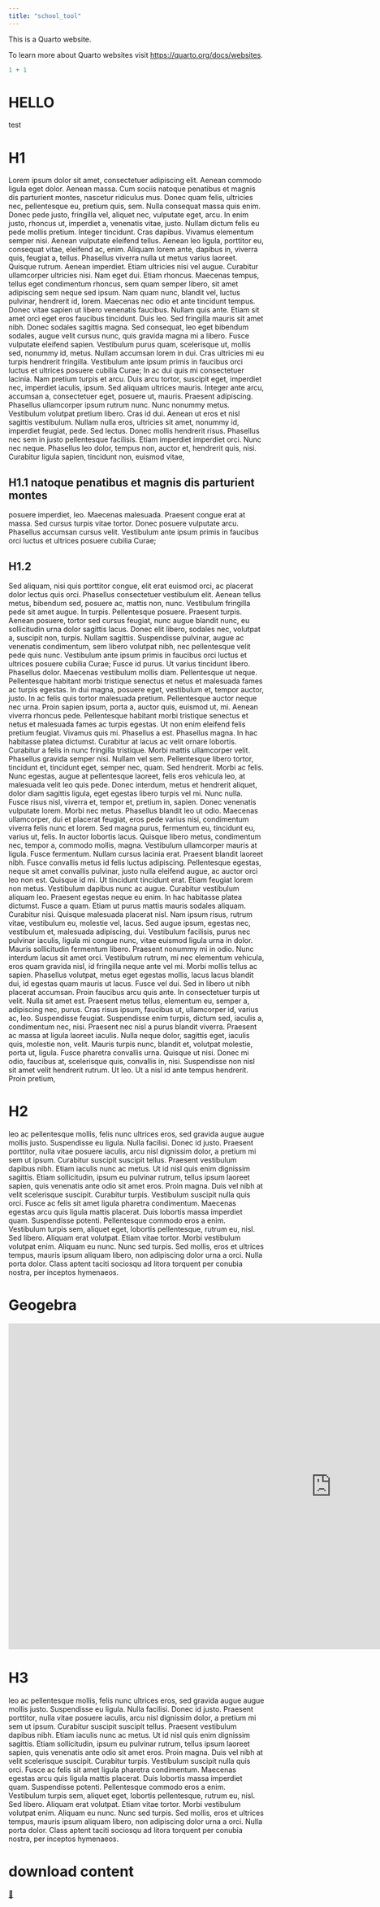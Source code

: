 ```yaml
---
title: "school_tool"
---
```


This is a Quarto website.

To learn more about Quarto websites visit <https://quarto.org/docs/websites>.

```r
1 + 1


```
# HELLO

test \today


# H1

Lorem ipsum dolor sit amet, consectetuer adipiscing elit. Aenean commodo ligula eget dolor. Aenean massa. Cum sociis natoque penatibus et magnis dis parturient montes, nascetur ridiculus mus. Donec quam felis, ultricies nec, pellentesque eu, pretium quis, sem. Nulla consequat massa quis enim. Donec pede justo, fringilla vel, aliquet nec, vulputate eget, arcu. In enim justo, rhoncus ut, imperdiet a, venenatis vitae, justo. Nullam dictum felis eu pede mollis pretium. Integer tincidunt. Cras dapibus. Vivamus elementum semper nisi. Aenean vulputate eleifend tellus. Aenean leo ligula, porttitor eu, consequat vitae, eleifend ac, enim. Aliquam lorem ante, dapibus in, viverra quis, feugiat a, tellus. Phasellus viverra nulla ut metus varius laoreet. Quisque rutrum. Aenean imperdiet. Etiam ultricies nisi vel augue. Curabitur ullamcorper ultricies nisi. Nam eget dui. Etiam rhoncus. Maecenas tempus, tellus eget condimentum rhoncus, sem quam semper libero, sit amet adipiscing sem neque sed ipsum. Nam quam nunc, blandit vel, luctus pulvinar, hendrerit id, lorem. Maecenas nec odio et ante tincidunt tempus. Donec vitae sapien ut libero venenatis faucibus. Nullam quis ante. Etiam sit amet orci eget eros faucibus tincidunt. Duis leo. Sed fringilla mauris sit amet nibh. Donec sodales sagittis magna. Sed consequat, leo eget bibendum sodales, augue velit cursus nunc, quis gravida magna mi a libero. Fusce vulputate eleifend sapien. Vestibulum purus quam, scelerisque ut, mollis sed, nonummy id, metus. Nullam accumsan lorem in dui. Cras ultricies mi eu turpis hendrerit fringilla. Vestibulum ante ipsum primis in faucibus orci luctus et ultrices posuere cubilia Curae; In ac dui quis mi consectetuer lacinia. Nam pretium turpis et arcu. Duis arcu tortor, suscipit eget, imperdiet nec, imperdiet iaculis, ipsum. Sed aliquam ultrices mauris. Integer ante arcu, accumsan a, consectetuer eget, posuere ut, mauris. Praesent adipiscing. Phasellus ullamcorper ipsum rutrum nunc. Nunc nonummy metus. Vestibulum volutpat pretium libero. Cras id dui. Aenean ut eros et nisl sagittis vestibulum. Nullam nulla eros, ultricies sit amet, nonummy id, imperdiet feugiat, pede. Sed lectus. Donec mollis hendrerit risus. Phasellus nec sem in justo pellentesque facilisis. Etiam imperdiet imperdiet orci. Nunc nec neque. Phasellus leo dolor, tempus non, auctor et, hendrerit quis, nisi. Curabitur ligula sapien, tincidunt non, euismod vitae, 

## H1.1 natoque penatibus et magnis dis parturient montes

posuere imperdiet, leo. Maecenas malesuada. Praesent congue erat at massa. Sed cursus turpis vitae tortor. Donec posuere vulputate arcu. Phasellus accumsan cursus velit. Vestibulum ante ipsum primis in faucibus orci luctus et ultrices posuere cubilia Curae; 

## H1.2

Sed aliquam, nisi quis porttitor congue, elit erat euismod orci, ac placerat dolor lectus quis orci. Phasellus consectetuer vestibulum elit. Aenean tellus metus, bibendum sed, posuere ac, mattis non, nunc. Vestibulum fringilla pede sit amet augue. In turpis. Pellentesque posuere. Praesent turpis. Aenean posuere, tortor sed cursus feugiat, nunc augue blandit nunc, eu sollicitudin urna dolor sagittis lacus. Donec elit libero, sodales nec, volutpat a, suscipit non, turpis. Nullam sagittis. Suspendisse pulvinar, augue ac venenatis condimentum, sem libero volutpat nibh, nec pellentesque velit pede quis nunc. Vestibulum ante ipsum primis in faucibus orci luctus et ultrices posuere cubilia Curae; Fusce id purus. Ut varius tincidunt libero. Phasellus dolor. Maecenas vestibulum mollis diam. Pellentesque ut neque. Pellentesque habitant morbi tristique senectus et netus et malesuada fames ac turpis egestas. In dui magna, posuere eget, vestibulum et, tempor auctor, justo. In ac felis quis tortor malesuada pretium. Pellentesque auctor neque nec urna. Proin sapien ipsum, porta a, auctor quis, euismod ut, mi. Aenean viverra rhoncus pede. Pellentesque habitant morbi tristique senectus et netus et malesuada fames ac turpis egestas. Ut non enim eleifend felis pretium feugiat. Vivamus quis mi. Phasellus a est. Phasellus magna. In hac habitasse platea dictumst. Curabitur at lacus ac velit ornare lobortis. Curabitur a felis in nunc fringilla tristique. Morbi mattis ullamcorper velit. Phasellus gravida semper nisi. Nullam vel sem. Pellentesque libero tortor, tincidunt et, tincidunt eget, semper nec, quam. Sed hendrerit. Morbi ac felis. Nunc egestas, augue at pellentesque laoreet, felis eros vehicula leo, at malesuada velit leo quis pede. Donec interdum, metus et hendrerit aliquet, dolor diam sagittis ligula, eget egestas libero turpis vel mi. Nunc nulla. Fusce risus nisl, viverra et, tempor et, pretium in, sapien. Donec venenatis vulputate lorem. Morbi nec metus. Phasellus blandit leo ut odio. Maecenas ullamcorper, dui et placerat feugiat, eros pede varius nisi, condimentum viverra felis nunc et lorem. Sed magna purus, fermentum eu, tincidunt eu, varius ut, felis. In auctor lobortis lacus. Quisque libero metus, condimentum nec, tempor a, commodo mollis, magna. Vestibulum ullamcorper mauris at ligula. Fusce fermentum. Nullam cursus lacinia erat. Praesent blandit laoreet nibh. Fusce convallis metus id felis luctus adipiscing. Pellentesque egestas, neque sit amet convallis pulvinar, justo nulla eleifend augue, ac auctor orci leo non est. Quisque id mi. Ut tincidunt tincidunt erat. Etiam feugiat lorem non metus. Vestibulum dapibus nunc ac augue. Curabitur vestibulum aliquam leo. Praesent egestas neque eu enim. In hac habitasse platea dictumst. Fusce a quam. Etiam ut purus mattis mauris sodales aliquam. Curabitur nisi. Quisque malesuada placerat nisl. Nam ipsum risus, rutrum vitae, vestibulum eu, molestie vel, lacus. Sed augue ipsum, egestas nec, vestibulum et, malesuada adipiscing, dui. Vestibulum facilisis, purus nec pulvinar iaculis, ligula mi congue nunc, vitae euismod ligula urna in dolor. Mauris sollicitudin fermentum libero. Praesent nonummy mi in odio. Nunc interdum lacus sit amet orci. Vestibulum rutrum, mi nec elementum vehicula, eros quam gravida nisl, id fringilla neque ante vel mi. Morbi mollis tellus ac sapien. Phasellus volutpat, metus eget egestas mollis, lacus lacus blandit dui, id egestas quam mauris ut lacus. Fusce vel dui. Sed in libero ut nibh placerat accumsan. Proin faucibus arcu quis ante. In consectetuer turpis ut velit. Nulla sit amet est. Praesent metus tellus, elementum eu, semper a, adipiscing nec, purus. Cras risus ipsum, faucibus ut, ullamcorper id, varius ac, leo. Suspendisse feugiat. Suspendisse enim turpis, dictum sed, iaculis a, condimentum nec, nisi. Praesent nec nisl a purus blandit viverra. Praesent ac massa at ligula laoreet iaculis. Nulla neque dolor, sagittis eget, iaculis quis, molestie non, velit. Mauris turpis nunc, blandit et, volutpat molestie, porta ut, ligula. Fusce pharetra convallis urna. Quisque ut nisi. Donec mi odio, faucibus at, scelerisque quis, convallis in, nisi. Suspendisse non nisl sit amet velit hendrerit rutrum. Ut leo. Ut a nisl id ante tempus hendrerit. Proin pretium, 


# H2

leo ac pellentesque mollis, felis nunc ultrices eros, sed gravida augue augue mollis justo. Suspendisse eu ligula. Nulla facilisi. Donec id justo. Praesent porttitor, nulla vitae posuere iaculis, arcu nisl dignissim dolor, a pretium mi sem ut ipsum. Curabitur suscipit suscipit tellus. Praesent vestibulum dapibus nibh. Etiam iaculis nunc ac metus. Ut id nisl quis enim dignissim sagittis. Etiam sollicitudin, ipsum eu pulvinar rutrum, tellus ipsum laoreet sapien, quis venenatis ante odio sit amet eros. Proin magna. Duis vel nibh at velit scelerisque suscipit. Curabitur turpis. Vestibulum suscipit nulla quis orci. Fusce ac felis sit amet ligula pharetra condimentum. Maecenas egestas arcu quis ligula mattis placerat. Duis lobortis massa imperdiet quam. Suspendisse potenti. Pellentesque commodo eros a enim. Vestibulum turpis sem, aliquet eget, lobortis pellentesque, rutrum eu, nisl. Sed libero. Aliquam erat volutpat. Etiam vitae tortor. Morbi vestibulum volutpat enim. Aliquam eu nunc. Nunc sed turpis. Sed mollis, eros et ultrices tempus, mauris ipsum aliquam libero, non adipiscing dolor urna a orci. Nulla porta dolor. Class aptent taciti sociosqu ad litora torquent per conubia nostra, per inceptos hymenaeos.




# Geogebra

<iframe scrolling="no" title="ลำดับ 3" src="https://www.geogebra.org/material/iframe/id/s399nqft/width/1271/height/641/border/888888/sfsb/true/smb/false/stb/false/stbh/false/ai/false/asb/false/sri/true/rc/false/ld/false/sdz/true/ctl/false" width="1271px" height="641px" style="border:0px;"> </iframe>


# H3

leo ac pellentesque mollis, felis nunc ultrices eros, sed gravida augue augue mollis justo. Suspendisse eu ligula. Nulla facilisi. Donec id justo. Praesent porttitor, nulla vitae posuere iaculis, arcu nisl dignissim dolor, a pretium mi sem ut ipsum. Curabitur suscipit suscipit tellus. Praesent vestibulum dapibus nibh. Etiam iaculis nunc ac metus. Ut id nisl quis enim dignissim sagittis. Etiam sollicitudin, ipsum eu pulvinar rutrum, tellus ipsum laoreet sapien, quis venenatis ante odio sit amet eros. Proin magna. Duis vel nibh at velit scelerisque suscipit. Curabitur turpis. Vestibulum suscipit nulla quis orci. Fusce ac felis sit amet ligula pharetra condimentum. Maecenas egestas arcu quis ligula mattis placerat. Duis lobortis massa imperdiet quam. Suspendisse potenti. Pellentesque commodo eros a enim. Vestibulum turpis sem, aliquet eget, lobortis pellentesque, rutrum eu, nisl. Sed libero. Aliquam erat volutpat. Etiam vitae tortor. Morbi vestibulum volutpat enim. Aliquam eu nunc. Nunc sed turpis. Sed mollis, eros et ultrices tempus, mauris ipsum aliquam libero, non adipiscing dolor urna a orci. Nulla porta dolor. Class aptent taciti sociosqu ad litora torquent per conubia nostra, per inceptos hymenaeos.

# download content

[📖](docs/test_other.pdf)







